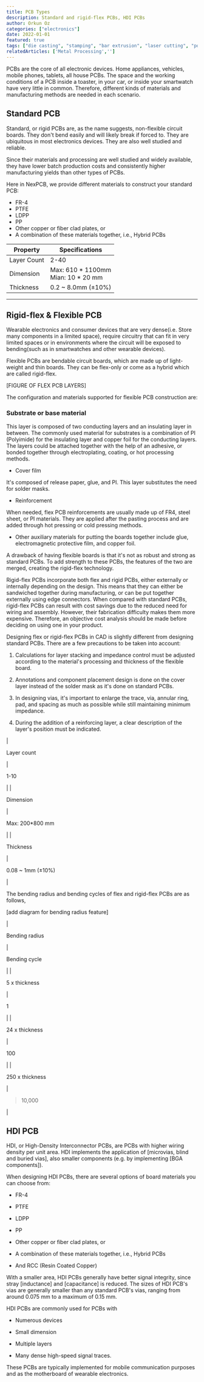 ```yaml
---
title: PCB Types
description: Standard and rigid-flex PCBs, HDI PCBs
author: Orkun Oz
categories: ["electronics"]
date: 2022-01-01
featured: true
tags: ["die casting", "stamping", "bar extrusion", "laser cutting", "powder metallurgy"]
relatedArticles: ['Metal Processing','']
---
```


PCBs are the core of all electronic devices. Home appliances, vehicles, mobile phones, tablets, all house PCBs. The space and the working conditions of a PCB inside a toaster, in your car, or inside your smartwatch have very little in common. Therefore, different kinds of materials and manufacturing methods are needed in each scenario.

## Standard PCB

Standard, or rigid PCBs are, as the name suggests, non-flexible circuit boards. They don't bend easily and will likely break if forced to. They are ubiquitous in most electronics devices. They are also well studied and reliable.

Since their materials and processing are well studied and widely available, they have lower batch production costs and consistently higher manufacturing yields than other types of PCBs.

Here in NexPCB, we provide different materials to construct your standard PCB:

-   FR-4
-   PTFE
-   LDPP
-   PP
-   Other copper or fiber clad plates, or
-   A combination of these materials together, i.e., Hybrid PCBs


|Property  | Specifications                             |
|-------------|----------------------------------|
| Layer Count | 2-40                             |
| Dimension   | Max: 610 \* 1100mm <br /> Mian: 10 \* 20 mm |
| Thickness   | 0.2 ~ 8.0mm (±10%)               |

***

## Rigid-flex & Flexible PCB


Wearable electronics and consumer devices that are very dense(i.e. Store many components in a limited space), require circuitry that can fit in very limited spaces or in environments where the circuit will be exposed to bending(such as in smartwatches and other wearable devices).

Flexible PCBs are bendable circuit boards, which are made up of light-weight and thin boards. They can be flex-only or come as a hybrid which are called rigid-flex.

[FIGURE OF FLEX PCB LAYERS]

The configuration and materials supported for flexible PCB construction are:
### Substrate or base material

This layer is composed of two conducting layers and an insulating layer in between. The commonly used material for substrates is a combination of PI (Polyimide) for the insulating layer and copper foil for the conducting layers. The layers could be attached together with the help of an adhesive, or bonded together through electroplating, coating, or hot processing methods.

-   Cover film

It's composed of release paper, glue, and PI. This layer substitutes the need for solder masks.

-   Reinforcement

When needed, flex PCB reinforcements are usually made up of FR4, steel sheet, or PI materials. They are applied after the pasting process and are added through hot pressing or cold pressing methods.

-   Other auxiliary materials for putting the boards together include glue, electromagnetic protective film, and copper foil.

A drawback of having flexible boards is that it's not as robust and strong as standard PCBs. To add strength to these PCBs, the features of the two are merged, creating the rigid-flex technology. 

Rigid-flex PCBs incorporate both flex and rigid PCBs, either externally or internally depending on the design. This means that they can either be sandwiched together during manufacturing, or can be put together externally using edge connectors. When compared with standard PCBs, rigid-flex PCBs can result with cost savings due to the reduced need for wiring and assembly. However, their fabrication difficulty makes them more expensive. Therefore, an objective cost analysis should be made before deciding on using one in your product.

Designing flex or rigid-flex PCBs in CAD is slightly different from designing standard PCBs. There are a few precautions to be taken into account:

1.  Calculations for layer stacking and impedance control must be adjusted according to the material's processing and thickness of the flexible board.

2.  Annotations and component placement design is done on the cover layer instead of the solder mask as it's done on standard PCBs. 

3.  In designing vias, it's important to enlarge the trace, via, annular ring, pad, and spacing as much as possible while still maintaining minimum impedance. 

4.  During the addition of a reinforcing layer, a clear description of the layer's position must be indicated.

|

Layer count

 |

1-10

 |
|

Dimension

 |

Max: 200*800 mm

 |
|

Thickness

 |

0.08 ~ 1mm (±10%)

 |

The bending radius and bending cycles of flex and rigid-flex PCBs are as follows, 

[add diagram for bending radius feature]

|

Bending radius

 |

Bending cycle

 |
|

5 x thickness

 |

1

 |
|

24 x thickness

 |

100

 |
|

250 x thickness

 |

> 10,000

 |

HDI PCB
-------

HDI, or High-Density Interconnector PCBs, are PCBs with higher wiring density per unit area. HDI implements the application of [microvias, blind and buried vias], also smaller components (e.g. by implementing [BGA components]).

When designing HDI PCBs, there are several options of board materials you can choose from:

-   FR-4

-   PTFE 

-   LDPP

-   PP

-   Other copper or fiber clad plates, or

-   A combination of these materials together, i.e., Hybrid PCBs 

-   And RCC (Resin Coated Copper)

With a smaller area, HDI PCBs generally have better signal integrity, since stray [inductance] and [capacitance] is reduced. The sizes of HDI PCB's vias are generally smaller than any standard PCB's vias, ranging from around 0.075 mm to a maximum of 0.15 mm.

HDI PCBs are commonly used for PCBs with 

-   Numerous devices

-   Small dimension

-   Multiple layers 

-   Many dense high-speed signal traces.

These PCBs are typically implemented for mobile communication purposes and as the motherboard of wearable electronics.